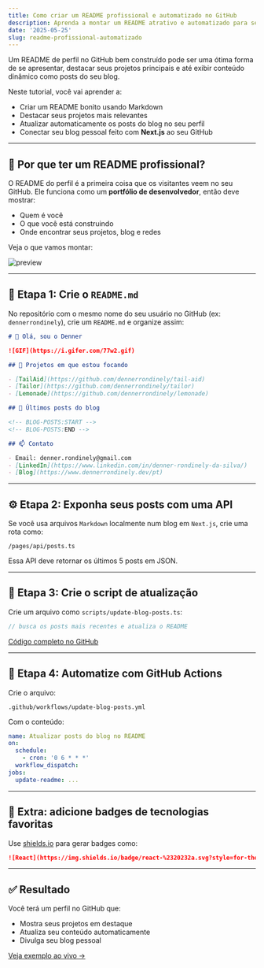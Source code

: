 ```yaml
---
title: Como criar um README profissional e automatizado no GitHub
description: Aprenda a montar um README atrativo e automatizado para seu perfil do GitHub, com atualizações automáticas e integração com seu blog.
date: '2025-05-25'
slug: readme-profissional-automatizado
---
```


Um README de perfil no GitHub bem construído pode ser uma ótima forma de se apresentar, destacar seus projetos principais e até exibir conteúdo dinâmico como posts do seu blog.

Neste tutorial, você vai aprender a:

- Criar um README bonito usando Markdown
- Destacar seus projetos mais relevantes
- Atualizar automaticamente os posts do blog no seu perfil
- Conectar seu blog pessoal feito com **Next.js** ao seu GitHub

---

## 🧠 Por que ter um README profissional?

O README do perfil é a primeira coisa que os visitantes veem no seu GitHub. Ele funciona como um **portfólio de desenvolvedor**, então deve mostrar:

- Quem é você
- O que você está construindo
- Onde encontrar seus projetos, blog e redes

Veja o que vamos montar:

![preview](https://i.gifer.com/77w2.gif)

---

## 🚀 Etapa 1: Crie o `README.md`

No repositório com o mesmo nome do seu usuário no GitHub (ex: `dennerrondinely`), crie um `README.md` e organize assim:

```md
# 👋 Olá, sou o Denner

![GIF](https://i.gifer.com/77w2.gif)

## 🚧 Projetos em que estou focando

- [TailAid](https://github.com/dennerrondinely/tail-aid)
- [Tailor](https://github.com/dennerrondinely/tailor)
- [Lemonade](https://github.com/dennerrondinely/lemonade)

## 📝 Últimos posts do blog

<!-- BLOG-POSTS:START -->
<!-- BLOG-POSTS:END -->

## 📫 Contato

- Email: denner.rondinely@gmail.com
- [LinkedIn](https://www.linkedin.com/in/denner-rondinely-da-silva/)
- [Blog](https://www.dennerrondinely.dev/pt)
```

---

## ⚙️ Etapa 2: Exponha seus posts com uma API

Se você usa arquivos `Markdown` localmente num blog em `Next.js`, crie uma rota como:

```
/pages/api/posts.ts
```

Essa API deve retornar os últimos 5 posts em JSON.

---

## 🧪 Etapa 3: Crie o script de atualização

Crie um arquivo como `scripts/update-blog-posts.ts`:

```ts
// busca os posts mais recentes e atualiza o README
```

[Código completo no GitHub](https://github.com/dennerrondinely/dennerrondinely/blob/main/scripts/update-blog-posts.ts)

---

## 🤖 Etapa 4: Automatize com GitHub Actions

Crie o arquivo:

```
.github/workflows/update-blog-posts.yml
```

Com o conteúdo:

```yaml
name: Atualizar posts do blog no README
on:
  schedule:
    - cron: '0 6 * * *'
  workflow_dispatch:
jobs:
  update-readme: ...
```

---

## 🧩 Extra: adicione badges de tecnologias favoritas

Use [shields.io](https://shields.io/) para gerar badges como:

```md
![React](https://img.shields.io/badge/react-%2320232a.svg?style=for-the-badge&logo=react&logoColor=%2361DAFB)
```

---

## ✅ Resultado

Você terá um perfil no GitHub que:

- Mostra seus projetos em destaque
- Atualiza seu conteúdo automaticamente
- Divulga seu blog pessoal

[Veja exemplo ao vivo →](https://github.com/dennerrondinely)
